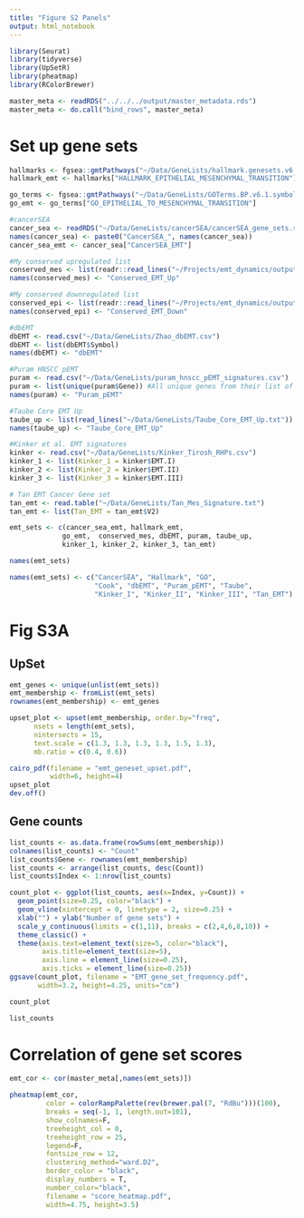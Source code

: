 ```yaml
---
title: "Figure S2 Panels"
output: html_notebook
---
```


```r
library(Seurat)
library(tidyverse)
library(UpSetR)
library(pheatmap)
library(RColorBrewer)
```

```r
master_meta <- readRDS("../../../output/master_metadata.rds")
master_meta <- do.call("bind_rows", master_meta)
```


# Set up gene sets
```r
hallmarks <- fgsea::gmtPathways("~/Data/GeneLists/hallmark.genesets.v6.1.symbols.gmt")
hallmark_emt <- hallmarks["HALLMARK_EPITHELIAL_MESENCHYMAL_TRANSITION"]

go_terms <- fgsea::gmtPathways("~/Data/GeneLists/GOTerms.BP.v6.1.symbols.gmt")
go_emt <- go_terms["GO_EPITHELIAL_TO_MESENCHYMAL_TRANSITION"]

#cancerSEA
cancer_sea <- readRDS("~/Data/GeneLists/cancerSEA/cancerSEA_gene_sets.rds")
names(cancer_sea) <- paste0("CancerSEA_", names(cancer_sea))
cancer_sea_emt <- cancer_sea["CancerSEA_EMT"]

#My conserved upregulated list
conserved_mes <- list(readr::read_lines("~/Projects/emt_dynamics/output/conserved_upregulated_genes.csv")[-1])
names(conserved_mes) <- "Conserved_EMT_Up"

#My conserved downregulated list
conserved_epi <- list(readr::read_lines("~/Projects/emt_dynamics/output/conserved_downregulated_genes.csv")[-1])
names(conserved_epi) <- "Conserved_EMT_Down"

#dbEMT
dbEMT <- read.csv("~/Data/GeneLists/Zhao_dbEMT.csv")
dbEMT <- list(dbEMT$Symbol)
names(dbEMT) <- "dbEMT"

#Puram HNSCC pEMT
puram <- read.csv("~/Data/GeneLists/puram_hnscc_pEMT_signatures.csv")
puram <- list(unique(puram$Gene)) #All unique genes from their list of 50-gene NMF programs
names(puram) <- "Puram_pEMT"

#Taube Core EMT Up
taube_up <- list(read_lines("~/Data/GeneLists/Taube_Core_EMT_Up.txt"))
names(taube_up) <- "Taube_Core_EMT_Up"

#Kinker et al. EMT signatures
kinker <- read.csv("~/Data/GeneLists/Kinker_Tirosh_RHPs.csv")
kinker_1 <- list(Kinker_1 = kinker$EMT.I)
kinker_2 <- list(Kinker_2 = kinker$EMT.II)
kinker_3 <- list(Kinker_3 = kinker$EMT.III)

# Tan EMT Cancer Gene set
tan_emt <- read.table("~/Data/GeneLists/Tan_Mes_Signature.txt")
tan_emt <- list(Tan_EMT = tan_emt$V2)
```

```r
emt_sets <- c(cancer_sea_emt, hallmark_emt,
             go_emt,  conserved_mes, dbEMT, puram, taube_up,
             kinker_1, kinker_2, kinker_3, tan_emt)
```

```r
names(emt_sets)
```

```r
names(emt_sets) <- c("CancerSEA", "Hallmark", "GO", 
                     "Cook", "dbEMT", "Puram_pEMT", "Taube",
                     "Kinker_I", "Kinker_II", "Kinker_III", "Tan_EMT")
```

# Fig S3A
## UpSet

```r
emt_genes <- unique(unlist(emt_sets))
emt_membership <- fromList(emt_sets)
rownames(emt_membership) <- emt_genes
```

```r
upset_plot <- upset(emt_membership, order.by="freq",
      nsets = length(emt_sets),
      nintersects = 15,
      text.scale = c(1.3, 1.3, 1.3, 1.3, 1.5, 1.3),
      mb.ratio = c(0.4, 0.6))
```

```r
cairo_pdf(filename = "emt_geneset_upset.pdf",
          width=6, height=4)
upset_plot
dev.off()
```

## Gene counts
```r
list_counts <- as.data.frame(rowSums(emt_membership))
colnames(list_counts) <- "Count"
list_counts$Gene <- rownames(emt_membership)
list_counts <- arrange(list_counts, desc(Count))
list_counts$Index <- 1:nrow(list_counts)
```

```r
count_plot <- ggplot(list_counts, aes(x=Index, y=Count)) +
  geom_point(size=0.25, color="black") +
  geom_vline(xintercept = 0, linetype = 2, size=0.25) +
  xlab("") + ylab("Number of gene sets") +
  scale_y_continuous(limits = c(1,11), breaks = c(2,4,6,8,10)) +
  theme_classic() +
  theme(axis.text=element_text(size=5, color="black"),
        axis.title=element_text(size=5),
        axis.line = element_line(size=0.25),
        axis.ticks = element_line(size=0.25))
ggsave(count_plot, filename = "EMT_gene_set_frequency.pdf",
       width=3.2, height=4.25, units="cm")
```

```r
count_plot
```

```r
list_counts
```

# Correlation of gene set scores
```r
emt_cor <- cor(master_meta[,names(emt_sets)])
```

```r
pheatmap(emt_cor,
         color = colorRampPalette(rev(brewer.pal(7, "RdBu")))(100),
         breaks = seq(-1, 1, length.out=101),
         show_colnames=F,
         treeheight_col = 0,
         treeheight_row = 25,
         legend=F,
         fontsize_row = 12,
         clustering_method="ward.D2",
         border_color = "black",
         display_numbers = T,
         number_color="black",
         filename = "score_heatmap.pdf",
         width=4.75, height=3.5)
```
